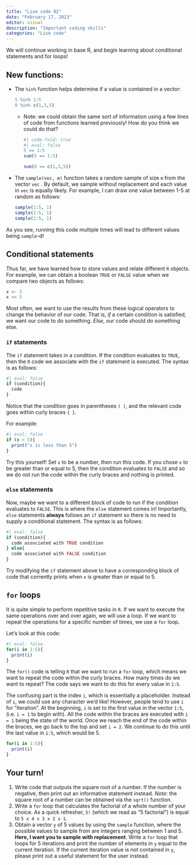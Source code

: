 ```yaml
---
title: "Live code 02"
date: "February 17, 2023"
editor: visual
description: "Important coding skills"
categories: "Live code"
---
```


We will continue working in base R, and begin learning about conditional statements and for loops!

## New functions:

-   The `%in%` function helps determine if a value is contained in a vector:

    ```r
    5 %in% 1:5
    0 %in% c(1,3,5)
    ```

    -   Note: we could obtain the same sort of information using a few lines of code from functions learned previously! How do you think we could do that?

        ```r
        #| code-fold: true
        #| eval: false
        5 == 1:5
        sum(5 == 1:5)

        sum(0 == c(1,3,5))
        ```

-   The `sample(vec, m)` function takes a random sample of size `m` from the vector `vec` . By default, we sample without replacement and each value in `vec` is equally likely. For example, I can draw one value between 1-5 at random as follows:

    ```r
    sample(1:5, 1)
    sample(1:5, 1)
    sample(1:5, 1)
    ```

As you see, running this code multiple times will lead to different values being `sample`-d!

## Conditional statements

Thus far, we have learned how to store values and relate different `R` objects. For example, we can obtain a boolean `TRUE` or `FALSE` value when we compare two objects as follows:

```r
x <- 3
x <= 5
```

Most often, we want to use the results from these logical operators to change the behavior of our code. That is, *if* a certain condition is satisfied, we want our code to do something. *Else*, our code should do something else.

### `if` statements

The `if` statement takes in a condition. If the condition evaluates to `TRUE`, then the `R` code we associate with the `if` statement is executed. The syntax is as follows:

```r
#| eval: false
if (condition){
  code
}
```

Notice that the condition goes in parentheses `( )`, and the relevant code goes within curly braces `{ }`.

For example:

```r
#| eval: false
if (x < 5){
  print("x is less than 5")
}
```

Try this yourself! Set `x` to be a number, then run this code. If you chose `x` to be greater than or equal to 5, then the condition evaluates to `FALSE` and so we do not run the code within the curly braces and nothing is printed.

### `else` statements

Now, maybe we want to a different block of code to run if the condition evaluates to `FALSE`. This is where the `else` statement comes in! Importantly, `else` statements **always** follows an `if` statement so there is no need to supply a conditional statement. The syntax is as follows:

```r
#| eval: false
if (condition){
  code associated with TRUE condition
} else{
  code associated with FALSE condition
}
```

Try modifying the `if` statement above to have a corresponding block of code that corrently prints when `x` is greater than or equal to 5.

## `for` loops

It is quite simple to perform repetitive tasks in `R`. If we want to execute the same operations over and over again, we will use a loop. If we want to repeat the operations for a specific number of times, we use a `for` loop.

Let's look at this code:

```r
#| eval: false
for(i in 1:5){
  print(i)
}
```

The `for()` code is telling `R` that we want to run a `for` loop, which means we want to repeat the code within the curly braces. How many times do we want to repeat? The code says we want to do this for every value in `1:5`.

The confusing part is the index `i`, which is essentially a placeholder. Instead of `i`, we could use any character we'd like! However, people tend to use `i` for "iteration". At the beginning, `i` is set to the first value in the vector `1:5`, (i.e. `i = 1` to begin with). All the code within the braces are executed with `i = 1` being the state of the world. Once we reach the end of the code within the braces, we go back to the top and set `i = 2`. We continue to do this until the last value in `1:5`, which would be 5.

```r
for(i in 1:5){
  print(i)
}
```

## Your turn!

1.  Write code that outputs the square root of a number. If the number is negative, then print out an informative statement instead. *Note*: the square root of a number can be obtained via the `sqrt()` function.
2.  Write a `for` loop that calculates the factorial of a whole number of your choice. As a quick refresher, `5!` (which we read as "5 factorial") is equal to `5 x 4 x 3 x 2 x 1`.
3.  Obtain a vector `y` of 5 values by using the `sample` function, where the possible values to sample from are integers ranging between 1 and 5. **Here, I want you to sample with replacement**. Write a `for` loop that loops for 5 iterations and print the number of elements in `y` equal to the current iteration. If the current iteration value is not contained in `y`, please print out a useful statement for the user instead.
